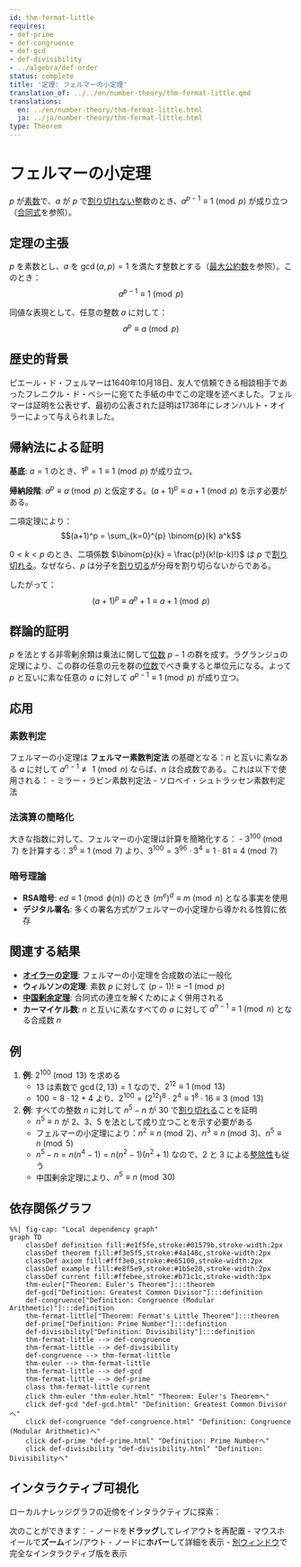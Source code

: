 ```yaml
---
id: thm-fermat-little
requires:
- def-prime
- def-congruence
- def-gcd
- def-divisibility
- ../algebra/def-order
status: complete
title: '定理: フェルマーの小定理'
translation_of: ../../en/number-theory/thm-fermat-little.qmd
translations:
  en: ../en/number-theory/thm-fermat-little.html
  ja: ../ja/number-theory/thm-fermat-little.html
type: Theorem
---
```


# フェルマーの小定理 {#thm-fermat-little}

$p$ が[素数](def-prime.qmd)で、$a$ が $p$ で[割り切れない](def-divisibility.qmd)整数のとき、$a^{p-1} \equiv 1 \pmod{p}$ が成り立つ（[合同式](def-congruence.qmd)を参照）。

## 定理の主張

$p$ を素数とし、$a$ を $\gcd(a, p) = 1$ を満たす整数とする（[最大公約数](def-gcd.qmd)を参照）。このとき：
$$a^{p-1} \equiv 1 \pmod{p}$$

同値な表現として、任意の整数 $a$ に対して：
$$a^p \equiv a \pmod{p}$$

## 歴史的背景

ピエール・ド・フェルマーは1640年10月18日、友人で信頼できる相談相手であったフレニクル・ド・ベシーに宛てた手紙の中でこの定理を述べました。フェルマーは証明を公表せず、最初の公表された証明は1736年にレオンハルト・オイラーによって与えられました。

## 帰納法による証明

**基底**: $a = 1$ のとき、$1^p = 1 \equiv 1 \pmod{p}$ が成り立つ。

**帰納段階**: $a^p \equiv a \pmod{p}$ と仮定する。$(a+1)^p \equiv a+1 \pmod{p}$ を示す必要がある。

二項定理により：
$$(a+1)^p = \sum_{k=0}^{p} \binom{p}{k} a^k$$

$0 < k < p$ のとき、二項係数 $\binom{p}{k} = \frac{p!}{k!(p-k)!}$ は $p$ で[割り切れる](def-divisibility.qmd)。なぜなら、$p$ は分子を[割り切る](def-divisibility.qmd)が分母を割り切らないからである。

したがって：
$$(a+1)^p \equiv a^p + 1 \equiv a + 1 \pmod{p}$$

## 群論的証明

$p$ を法とする非零剰余類は乗法に関して[位数](../algebra/def-order.qmd) $p-1$ の群を成す。ラグランジュの定理により、この群の任意の元を群の[位数](../algebra/def-order.qmd)でべき乗すると単位元になる。よって $p$ と互いに素な任意の $a$ に対して $a^{p-1} \equiv 1 \pmod{p}$ が成り立つ。

## 応用

### 素数判定

フェルマーの小定理は **フェルマー素数判定法** の基礎となる：$n$ と互いに素なある $a$ に対して $a^{n-1} \not\equiv 1 \pmod{n}$ ならば、$n$ は合成数である。これは以下で使用される：
- ミラー・ラビン素数判定法
- ソロベイ・シュトラッセン素数判定法

### 法演算の簡略化

大きな指数に対して、フェルマーの小定理は計算を簡略化する：
- $3^{100} \pmod{7}$ を計算する：$3^6 \equiv 1 \pmod{7}$ より、$3^{100} = 3^{96} \cdot 3^4 \equiv 1 \cdot 81 \equiv 4 \pmod{7}$

### 暗号理論

- **RSA暗号**: $ed \equiv 1 \pmod{\phi(n)}$ のとき $(m^e)^d \equiv m \pmod{n}$ となる事実を使用
- **デジタル署名**: 多くの署名方式がフェルマーの小定理から導かれる性質に依存

## 関連する結果

- **[オイラーの定理](thm-euler.qmd)**: フェルマーの小定理を合成数の法に一般化
- **ウィルソンの定理**: 素数 $p$ に対して $(p-1)! \equiv -1 \pmod{p}$
- **[中国剰余定理](thm-chinese-remainder.qmd)**: 合同式の連立を解くためによく併用される
- **カーマイケル数**: $n$ と互いに素なすべての $a$ に対して $a^{n-1} \equiv 1 \pmod{n}$ となる合成数 $n$

## 例

1. **例**: $2^{100} \pmod{13}$ を求める
   - $13$ は素数で $\gcd(2, 13) = 1$ なので、$2^{12} \equiv 1 \pmod{13}$
   - $100 = 8 \cdot 12 + 4$ より、$2^{100} = (2^{12})^8 \cdot 2^4 \equiv 1^8 \cdot 16 \equiv 3 \pmod{13}$

2. **例**: すべての整数 $n$ に対して $n^5 - n$ が $30$ で[割り切れる](def-divisibility.qmd)ことを証明
   - $n^5 \equiv n$ が $2$、$3$、$5$ を法として成り立つことを示す必要がある
   - フェルマーの小定理により：$n^2 \equiv n \pmod{2}$、$n^3 \equiv n \pmod{3}$、$n^5 \equiv n \pmod{5}$
   - $n^5 - n = n(n^4 - 1) = n(n^2-1)(n^2+1)$ なので、$2$ と $3$ による[整除性](def-divisibility.qmd)も従う
   - 中国剰余定理により、$n^5 \equiv n \pmod{30}$

## 依存関係グラフ

```mermaid
%%| fig-cap: "Local dependency graph"
graph TD
    classDef definition fill:#e1f5fe,stroke:#01579b,stroke-width:2px
    classDef theorem fill:#f3e5f5,stroke:#4a148c,stroke-width:2px
    classDef axiom fill:#fff3e0,stroke:#e65100,stroke-width:2px
    classDef example fill:#e8f5e9,stroke:#1b5e20,stroke-width:2px
    classDef current fill:#ffebee,stroke:#b71c1c,stroke-width:3px
    thm-euler["Theorem: Euler's Theorem"]:::theorem
    def-gcd["Definition: Greatest Common Divisor"]:::definition
    def-congruence["Definition: Congruence (Modular Arithmetic)"]:::definition
    thm-fermat-little["Theorem: Fermat's Little Theorem"]:::theorem
    def-prime["Definition: Prime Number"]:::definition
    def-divisibility["Definition: Divisibility"]:::definition
    thm-fermat-little --> def-congruence
    thm-fermat-little --> def-divisibility
    def-congruence --> thm-fermat-little
    thm-euler --> thm-fermat-little
    thm-fermat-little --> def-gcd
    thm-fermat-little --> def-prime
    class thm-fermat-little current
    click thm-euler "thm-euler.html" "Theorem: Euler's Theoremへ"
    click def-gcd "def-gcd.html" "Definition: Greatest Common Divisorへ"
    click def-congruence "def-congruence.html" "Definition: Congruence (Modular Arithmetic)へ"
    click def-prime "def-prime.html" "Definition: Prime Numberへ"
    click def-divisibility "def-divisibility.html" "Definition: Divisibilityへ"
```

## インタラクティブ可視化

ローカルナレッジグラフの近傍をインタラクティブに探索：

::: {.graph-viz data-id="thm-fermat-little" data-width="700" data-height="500"}
:::

次のことができます：
- ノードを**ドラッグ**してレイアウトを再配置
- マウスホイールで**ズーム**イン/アウト
- ノードに**ホバー**して詳細を表示
- [別ウィンドウ](../../output/interactive/thm-fermat-little.html){target="_blank"}で完全なインタラクティブ版を表示
